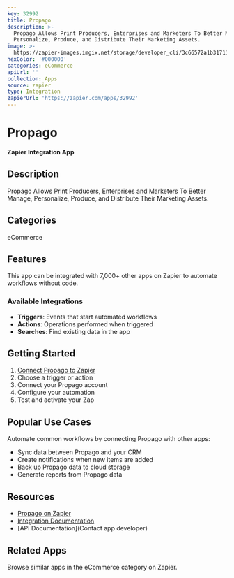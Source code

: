 ```yaml
---
key: 32992
title: Propago
description: >-
  Propago Allows Print Producers, Enterprises and Marketers To Better Manage,
  Personalize, Produce, and Distribute Their Marketing Assets.
image: >-
  https://zapier-images.imgix.net/storage/developer_cli/3c66572a1b31711c408d176f615070f8.png?auto=format%2Ccompress&ixlib=python-3.0.0&q=50
hexColor: '#000000'
categories: eCommerce
apiUrl: ''
collection: Apps
source: zapier
type: Integration
zapierUrl: 'https://zapier.com/apps/32992'
---
```

# Propago

**Zapier Integration App**

## Description

Propago Allows Print Producers, Enterprises and Marketers To Better Manage, Personalize, Produce, and Distribute Their Marketing Assets.

## Categories

eCommerce

## Features

This app can be integrated with 7,000+ other apps on Zapier to automate workflows without code.

### Available Integrations

- **Triggers**: Events that start automated workflows
- **Actions**: Operations performed when triggered
- **Searches**: Find existing data in the app

## Getting Started

1. [Connect Propago to Zapier](https://zapier.com/apps/32992)
2. Choose a trigger or action
3. Connect your Propago account
4. Configure your automation
5. Test and activate your Zap

## Popular Use Cases

Automate common workflows by connecting Propago with other apps:

- Sync data between Propago and your CRM
- Create notifications when new items are added
- Back up Propago data to cloud storage
- Generate reports from Propago data

## Resources

- [Propago on Zapier](https://zapier.com/apps/32992)
- [Integration Documentation](https://zapier.com/apps/32992/integrations)
- [API Documentation](Contact app developer)

## Related Apps

Browse similar apps in the eCommerce category on Zapier.
